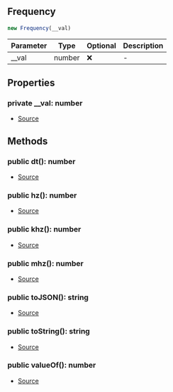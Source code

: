 ## Frequency

```typescript
new Frequency(__val)
```
| Parameter | Type | Optional | Description |
| ----------- | ----------- | ----------- | ----------- |
| __val | number | ❌ | - |

## Properties
### private  __val: number
- [Source](https://github.com/Androz2091/discord-player/blob/a2c576b/packages/equalizer/src/utils/Frequency.ts#L2)
## Methods
### public  dt(): number
- [Source](https://github.com/Androz2091/discord-player/blob/a2c576b/packages/equalizer/src/utils/Frequency.ts#L19)
### public  hz(): number
- [Source](https://github.com/Androz2091/discord-player/blob/a2c576b/packages/equalizer/src/utils/Frequency.ts#L15)
### public  khz(): number
- [Source](https://github.com/Androz2091/discord-player/blob/a2c576b/packages/equalizer/src/utils/Frequency.ts#L7)
### public  mhz(): number
- [Source](https://github.com/Androz2091/discord-player/blob/a2c576b/packages/equalizer/src/utils/Frequency.ts#L11)
### public  toJSON(): string
- [Source](https://github.com/Androz2091/discord-player/blob/a2c576b/packages/equalizer/src/utils/Frequency.ts#L31)
### public  toString(): string
- [Source](https://github.com/Androz2091/discord-player/blob/a2c576b/packages/equalizer/src/utils/Frequency.ts#L27)
### public  valueOf(): number
- [Source](https://github.com/Androz2091/discord-player/blob/a2c576b/packages/equalizer/src/utils/Frequency.ts#L23)